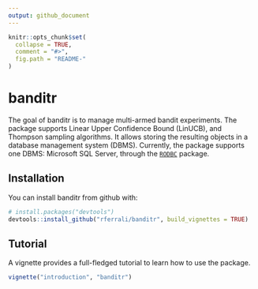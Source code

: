 ```yaml
---
output: github_document
---
```


<!-- README.md is generated from README.Rmd. Please edit that file -->

```r
knitr::opts_chunk$set(
  collapse = TRUE,
  comment = "#>",
  fig.path = "README-"
)
```

# banditr

The goal of banditr is to manage multi-armed bandit experiments. The package supports Linear Upper Confidence Bound (LinUCB), and Thompson sampling algorithms. It allows storing the resulting objects in a database management system (DBMS). Currently, the package supports one DBMS: Microsoft SQL Server, through the [`RODBC`](https://cran.r-project.org/web/packages/RODBC/index.html) package.

## Installation

You can install banditr from github with:

```r
# install.packages("devtools")
devtools::install_github("rferrali/banditr", build_vignettes = TRUE)
```

## Tutorial

A vignette provides a full-fledged tutorial to learn how to use the package. 

```r
vignette("introduction", "banditr")
```
